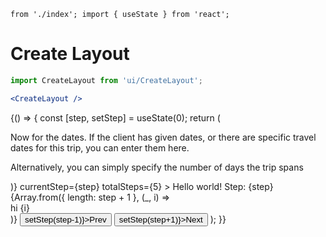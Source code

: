 	from './index'; import { useState } from 'react';

<Meta
	title="Layout/Create"
	component={CreateLayout}
/>

# Create Layout

```jsx
import CreateLayout from 'ui/CreateLayout';

<CreateLayout />
```

<Canvas>
	<Story name="Create">
		{() => {
			const [step, setStep] = useState(0);
			return (
				<CreateLayout
					title="School Geography Trip to Japan"
					content={(
						<>
							<p>Now for the dates. If the client has given dates, or there are specific travel dates for this trip, you can enter them here.</p>
							<p>Alternatively, you can simply specify the number of days the trip spans</p>
						</>
					)}
					currentStep={step}
					totalSteps={5}
				>
					Hello world! Step: {step}
					{Array.from({ length: step + 1 }, (_, i) => <div key={i}>hi {i}</div>)}
					<button type="button" onClick={() => setStep(step-1)}>Prev</button>
					<button type="button" onClick={() => setStep(step+1)}>Next</button>
				</CreateLayout>
			);
		}}
	</Story>
</Canvas>

<ArgsTable of={CreateLayout} />
